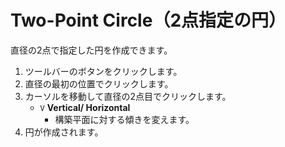 
# Two-Point Circle（2点指定の円）

<Reference shortcut='' command='Two-Point Circle' button='ツールバー' />

直径の2点で指定した円を作成できます。

1. ツールバーのボタンをクリックします。
2. 直径の最初の位置でクリックします。
3. カーソルを移動して直径の2点目でクリックします。
   - `V` **Vertical/ Horizontal**
      - 構築平面に対する傾きを変えます。
4. 円が作成されます。